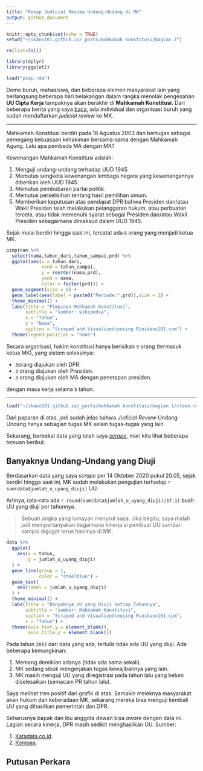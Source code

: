 ```yaml
---
title: "Rekap Judicial Review Undang-Undang di MK"
output: github_document
---
```


```r
knitr::opts_chunk$set(echo = TRUE)
setwd("~/ikanx101.github.io/_posts/mahkamah konstitusi/bagian 2")

rm(list=ls())

library(dplyr)
library(ggplot2)

load("pimp.rda")
```

Demo buruh, mahasiswa, dan beberapa elemen masyarakat lain yang berlangsung beberapa hari belakangan dalam rangka menolak pengesahan __UU Cipta Kerja__ tampaknya akan berakhir di __Mahkamah Konstitusi__. Dari beberapa berita yang saya [baca](https://news.detik.com/berita/d-5211575/pekerja-dan-organisasi-buruh-ini-resmi-gugat-uu-cipta-kerja-ke-mk), ada individual dan organisasi buruh yang sudah mendaftarkan _judicial review_ ke MK.

---

Mahkamah Konstitusi berdiri pada 18 Agustus 2003 dan bertugas sebagai pemegang kekuasaan kehakiman bersama-sama dengan Mahkamah Agung. Lalu apa pembeda MA dengan MK?

Kewenangan Mahkamah Konstitusi adalah:

1. Menguji undang-undang terhadap UUD 1945.
1. Memutus sengketa kewenangan lembaga negara yang kewenangannya diberikan oleh UUD 1945.
1. Memutus pembubaran partai politik.
1. Memutus perselisihan tentang hasil pemilihan umum.
1. Memberikan keputusan atas pendapat DPR bahwa Presiden dan/atau Wakil Presiden telah melakukan pelanggaran hukum, atau perbuatan tercela, atau tidak memenuhi syarat sebagai Presiden dan/atau Wakil Presiden sebagaimana dimaksud dalam UUD 1945.

Sejak mulai berdiri hingga saat ini, tercatat ada `6` orang yang menjadi ketua MK.

```r
pimpinan %>% 
  select(nama,tahun_dari,tahun_sampai,prd) %>% 
  ggplot(aes(x = tahun_dari,
             xend = tahun_sampai,
             y = reorder(nama,prd),
             yend = nama,
             color = factor(prd))) +
  geom_segment(size = 9) +
  geom_label(aes(label = paste0("Periode:",prd)),size = 2) +
  theme_minimal() +
  labs(title = "Pimpinan Mahkamah Konstitusi",
       subtitle = "sumber: wikipedia",
       x = "Tahun",
       y = "Nama",
       caption = "Scraped and Visualized\nusing R\nikanx101.com") +
  theme(legend.position = "none")
```

Secara organisasi, hakim konstitusi hanya berisikan `9` orang (termasuk ketua MK), yang sistem seleksinya:

- `3`orang diajukan oleh DPR.
- `3` orang diajukan oleh Presiden.
- `3` orang diajukan oleh MA dengan penetapan presiden.

dengan masa kerja selama `5` tahun.

---

```r
load("~/ikanx101.github.io/_posts/mahkamah konstitusi/bagian 1/clean.rda")
```

Dari paparan di atas, jadi sudah jelas bahwa _Judicial Review_ Undang-Undang hanya sebagian tugas MK selain tugas-tugas yang lain.

Sekarang, berbekal data yang telah saya [_scrape_](https://ikanx101.com/blog/tutorial-mk/), mari kita lihat beberapa temuan berikut.

## Banyaknya Undang-Undang yang Diuji

Berdasarkan data yang saya _scrape_ per 14 Oktober 2020 pukul 20.05, sejak berdiri hingga saat ini, MK sudah melakukan pengujian terhadap `r sum(data$jumlah_u_uyang_diuji)` UU.

Artinya, rata-rata ada `r round(sum(data$jumlah_u_uyang_diuji)/17,1)` buah UU yang diuji per tahunnya.

> Sebuah angka yang lumayan menurut saya. Jika begitu, saya malah jadi mempertanyakan bagaimana kinerja si pembuat UU sampai-sampai digugat terus hasilnya di MK.

```r
data %>% 
  ggplot(
    aes(x = tahun,
        y = jumlah_u_uyang_diuji)
  ) + 
  geom_line(group = 1,
            color = "steelblue") +
  geom_text(
    aes(label = jumlah_u_uyang_diuji)
  ) +
  theme_minimal() +
  labs(title = "Banyaknya UU yang Diuji Setiap Tahunnya",
       subtitle = "sumber: Mahkamah Konstitusi",
       caption = "Scraped and Visualized\nusing R\nikanx101.com",
       x = "Tahun") +
  theme(axis.text.y = element_blank(),
        axis.title.y = element_blank())
```

Pada tahun `2012` dari data yang ada, tertulis tidak ada UU yang diuji. Ada beberapa kemungkinan:

1. Memang demikian adanya (tidak ada sama sekali).
1. MK sedang sibuk mengerjakan tugas kewajibannya yang lain.
1. MK masih menguji UU yang diregistrasi pada tahun lalu yang belum diselesaikan (semacam PR tahun lalu).

Saya melihat tren positif dari grafik di atas. Semakin meleknya masyarakat akan hukum dan keberadaan MK, sekarang mereka bisa menguji kembali UU yang dihasilkan pemerintah dan DPR. 

Seharusnya bapak dan ibu anggota dewan bisa _aware_ dengan data ini. Lagian secara kinerja, DPR masih sedikit menghasilkan UU. Sumber:

1. [Katadata.co.id](https://katadata.co.id/safrezifitra/indepth/5e9a4e618a956/mengukur-kinerja-dpr-lama-dan-harapan-untuk-dpr-baru).
1. [Kompas](https://nasional.kompas.com/read/2019/09/26/14022561/hasilkan-84-uu-kinerja-dpr-dinilai-kalah-jauh-dari-periode-sebelumnya).

## Putusan Perkara